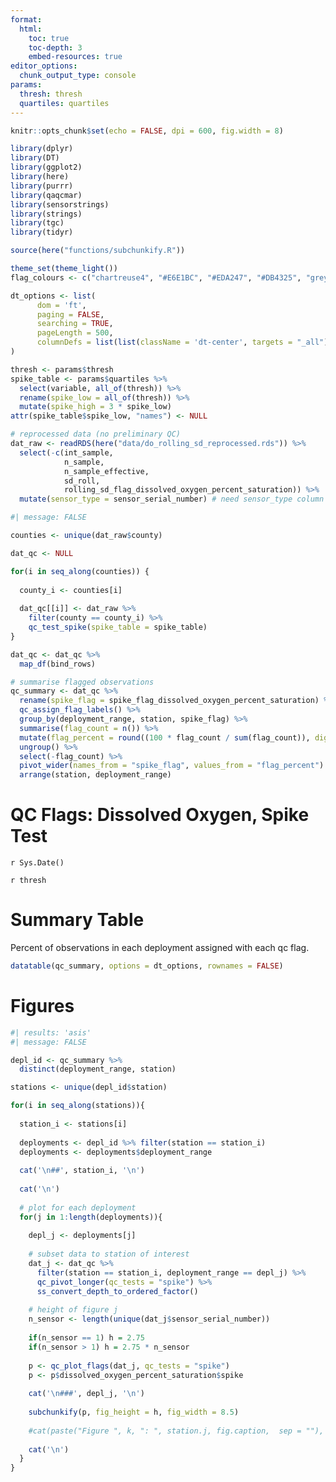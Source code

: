 ```yaml
---
format: 
  html:
    toc: true
    toc-depth: 3
    embed-resources: true
editor_options: 
  chunk_output_type: console
params: 
  thresh: thresh
  quartiles: quartiles
---
```


```r
knitr::opts_chunk$set(echo = FALSE, dpi = 600, fig.width = 8)

library(dplyr)
library(DT)
library(ggplot2)
library(here)
library(purrr)
library(qaqcmar)
library(sensorstrings)
library(strings)
library(tgc)
library(tidyr)

source(here("functions/subchunkify.R"))

theme_set(theme_light())
flag_colours <- c("chartreuse4", "#E6E1BC", "#EDA247", "#DB4325", "grey24")

dt_options <- list(
      dom = 'ft',
      paging = FALSE,
      searching = TRUE,
      pageLength = 500,
      columnDefs = list(list(className = 'dt-center', targets = "_all"))
)

thresh <- params$thresh
spike_table <- params$quartiles %>% 
  select(variable, all_of(thresh)) %>%
  rename(spike_low = all_of(thresh)) %>% 
  mutate(spike_high = 3 * spike_low)
attr(spike_table$spike_low, "names") <- NULL

# reprocessed data (no preliminary QC)
dat_raw <- readRDS(here("data/do_rolling_sd_reprocessed.rds")) %>%
  select(-c(int_sample, 
            n_sample, 
            n_sample_effective, 
            sd_roll, 
            rolling_sd_flag_dissolved_oxygen_percent_saturation)) %>% 
  mutate(sensor_type = sensor_serial_number) # need sensor_type column for plot function
```

```r
#| message: FALSE

counties <- unique(dat_raw$county)

dat_qc <- NULL

for(i in seq_along(counties)) {
  
  county_i <- counties[i]
  
  dat_qc[[i]] <- dat_raw %>% 
    filter(county == county_i) %>% 
    qc_test_spike(spike_table = spike_table) 
}

dat_qc <- dat_qc %>% 
  map_df(bind_rows) 

# summarise flagged observations
qc_summary <- dat_qc %>%
  rename(spike_flag = spike_flag_dissolved_oxygen_percent_saturation) %>%
  qc_assign_flag_labels() %>%
  group_by(deployment_range, station, spike_flag) %>%
  summarise(flag_count = n()) %>%
  mutate(flag_percent = round((100 * flag_count / sum(flag_count)), digits = 3)) %>%
  ungroup() %>%
  select(-flag_count) %>%
  pivot_wider(names_from = "spike_flag", values_from = "flag_percent") %>%
  arrange(station, deployment_range)
```

# QC Flags: Dissolved Oxygen, Spike Test

`r Sys.Date()`

`r thresh`

# Summary Table

Percent of observations in each deployment assigned with each qc flag. 

```r
datatable(qc_summary, options = dt_options, rownames = FALSE)
```

# Figures

```r
#| results: 'asis'
#| message: FALSE

depl_id <- qc_summary %>%
  distinct(deployment_range, station) 

stations <- unique(depl_id$station)

for(i in seq_along(stations)){
  
  station_i <- stations[i]
  
  deployments <- depl_id %>% filter(station == station_i)
  deployments <- deployments$deployment_range
  
  cat('\n##', station_i, '\n')
  
  cat('\n')
  
  # plot for each deployment
  for(j in 1:length(deployments)){
    
    depl_j <- deployments[j]
    
    # subset data to station of interest
    dat_j <- dat_qc %>%
      filter(station == station_i, deployment_range == depl_j) %>%
      qc_pivot_longer(qc_tests = "spike") %>% 
      ss_convert_depth_to_ordered_factor()
    
    # height of figure j
    n_sensor <- length(unique(dat_j$sensor_serial_number))
    
    if(n_sensor == 1) h = 2.75
    if(n_sensor > 1) h = 2.75 * n_sensor
    
    p <- qc_plot_flags(dat_j, qc_tests = "spike")
    p <- p$dissolved_oxygen_percent_saturation$spike
    
    cat('\n###', depl_j, '\n')
    
    subchunkify(p, fig_height = h, fig_width = 8.5)
    
    #cat(paste("Figure ", k, ": ", station.j, fig.caption,  sep = ""), '\n')
    
    cat('\n')
  }
}

```
